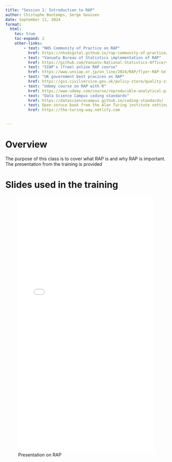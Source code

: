 ```yaml
---
title: "Session 1: Introduction to RAP"
author: Chistophe Bontemps, Serge Goussev
date: September 11, 2024
format:
  html:
    toc: true
    toc-expand: 2
    other-links:
        - text: "NHS Community of Practice on RAP"
          href: https://nhsdigital.github.io/rap-community-of-practice/introduction_to_RAP/what_is_RAP/
        - text: "Vanuatu Bureau of Statistics implementation of RAP"
          href: https://github.com/Vanuatu-National-Statistics-Office/vnso-RAP-marketStats-materials
        - text: "SIAP's (free) online RAP course"
          href: https://www.unsiap.or.jp/on_line/2024/RAP/flyer-RAP-Self-paced.pdf
        - text: "UK government best pracices on RAP"
          href: https://gss.civilservice.gov.uk/policy-store/quality-statistics-in-government/#reproducible-analytical-pipelines-rap-
        - text: "Udemy course on RAP with R"
          href: https://www.udemy.com/course/reproducible-analytical-pipelines/
        - text: "Data Science Campus coding standards"
          href: https://datasciencecampus.github.io/coding-standards/
        - text: Open-soruce book from the Alan Turing institute setting out how to do reproducible data science
          href: https://the-turing-way.netlify.com

        
---
```

# Overview

The purpose of this class is to cover what RAP is and why RAP is important. The presentation from the training is provided

# Slides used in the training

![Presentation on RAP](WhatIsRAP-handout.pdf){width="100%" height="800"}